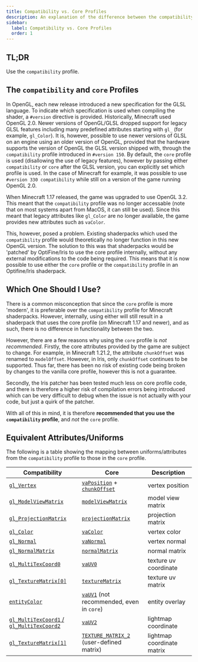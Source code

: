 ```yaml
---
title: Compatibility vs. Core Profiles
description: An explanation of the difference between the compatibility and core profiles.
sidebar:
  label: Compatibility vs. Core Profiles
  order: 1
---
```


## TL;DR
Use the `compatibility` profile.

## The `compatibility` and `core` Profiles
In OpenGL, each new release introduced a new specification for the GLSL language. To indicate which specification is used when compiling the shader, a `#version` directive is provided. Historically, Minecraft used OpenGL 2.0. Newer versions of OpenGL/GLSL dropped support for legacy GLSL features including many predefined attributes starting with `gl_` (for example, `gl_Color`). It is, however, possible to use newer versions of GLSL on an engine using an older version of OpenGL, provided that the hardware supports the version of OpenGL the GLSL version shipped with, through the `compatibility` profile introduced in `#version 150`. By default, the `core` profile is used (disallowing the use of legacy features), however by passing either `compatibility` or `core` after the GLSL version, you can explicitly set which profile is used. In the case of Minecraft for example, it was possible to use `#version 330 compatibility` while still on a version of the game running OpenGL 2.0.

When Minecraft 1.17 released, the game was upgraded to use OpenGL 3.2. This meant that the `compatibility` profile was no longer accessable (note that on most systems apart from MacOS, it can still be used). Since this meant that legacy attributes like `gl_Color` are no longer available, the game provides new attributes such as `vaColor`.

This, however, posed a problem. Existing shaderpacks which used the `compatibility` profile would theoretically no longer function in this new OpenGL version. The solution to this was that shaderpacks would be 'patched' by OptiFine/Iris to use the core profile internally, without any external modifications to the code being required. This means that it is now possible to use either the `core` profile or the `compatibility` profile in an Optifine/Iris shaderpack.

## Which One Should I Use?

There is a common misconception that since the `core` profile is more 'modern', it is preferable over the `compatibility` profile for Minecraft shaderpacks. However, internally, using either will still result in a shaderpack that uses the core profile (on Minecraft 1.17 and newer), and as such, there is no difference in functionality between the two.

However, there are a few reasons why using the `core` profile is *not recommended*. Firstly, the core attributes provided by the game are subject to change. For example, in Minecraft 1.21.2, the attribute `chunkOffset` was renamed to `modelOffset`. However, in Iris, only `chunkOffset` continues to be supported. Thus far, there has been no risk of existing code being broken by changes to the vanilla core profile, however this is not a guarantee.

Secondly, the Iris patcher has been tested much less on core profile code, and there is therefore a higher risk of compilation errors being introduced which can be very difficult to debug when the issue is not actually with your code, but just a quirk of the patcher.

With all of this in mind, it is therefore **recommended that you use the `compatibility` profile**, and *not* the `core` profile.

## Equivalent Attributes/Uniforms
The following is a table showing the mapping between uniforms/attributes from the `compatibility` profile to those in the `core` profile.

| Compatibility							  	   			| Core																	   		| Description			|
| --------------------------------------------------------------------------------------------- | ----------------------------------------------------------------------------------------------------------------------------------------------------- | ----------------------------- |
| [`gl_Vertex`](/current/reference/attributes/gl_vertex)	 				| [`vaPosition`](/current/reference/attributes/gl_vertex/#in-vec3-vaposition) + [`chunkOffset`](/current/reference/uniforms/rendering#chunkoffset)   	| vertex position		|
| [`gl_ModelViewMatrix`](/current/reference/uniforms/matrices/#gl_modelviewmatrix)		| [`modelViewMatrix`](/current/reference/uniforms/matrices/#gl_modelviewmatrix)					   		| model view matrix 	|
| [`gl_ProjectionMatrix`](/current/reference/uniforms/matrices/#gl_projectionmatrix)		| [`projectionMatrix`](/current/reference/uniforms/matrices/#gl_projectionmatrix)					   		| projection matrix 	|
| [`gl_Color`](/current/reference/attributes/gl_color/)	  					| [`vaColor`](/current/reference/attributes/gl_color/#in-vec3-vacolor)									   		| vertex color	   		|
| [`gl_Normal`](/current/reference/attributes/gl_normal)	  					| [`vaNormal`](/current/reference/attributes/gl_normal#in-vec3-vanormal)									 	| vertex normal	  		|
| [`gl_NormalMatrix`](/current/reference/uniforms/matrices#gl_normalmatrix)			| [`normalMatrix`](/current/reference/uniforms/matrices#normalmatrix)											| normal matrix	  		|
| [`gl_MultiTexCoord0`](/current/reference/attributes/gl_multitexcoord0)   			| [`vaUV0`](/current/reference/attributes/gl_multitexcoord0#in-vec2-vauv0)									   	| texture uv coordinate  	|
| [`gl_TextureMatrix[0]`](/current/reference/uniforms/matrices/#gl_texturematrix0)		| [`textureMatrix`](/current/reference/uniforms/matrices#gl_texturematrix0)								  		| texture uv matrix	  	|
| [`entityColor`](/current/reference/uniforms/rendering#entitycolor) 				| [`vaUV1`](/current/reference/attributes/vauv1) (not recommended, even in `core`)								   	| entity overlay	 	|
| [`gl_MultiTexCoord1` / `gl_MultiTexCoord2`](/current/reference/attributes/gl_multitexcoord1)	| [`vaUV2`](/current/reference/attributes/gl_multitexcoord1#in-ivec2-vauv2)									 	| lightmap coordinate		|
| [`gl_TextureMatrix[1]`](/current/reference/uniforms/matrices/#gl_texturematrix0)		| [`TEXTURE_MATRIX_2`](/current/reference/uniforms/matrices/#gl_texturematrix0) (user-defined matrix)					   		| lightmap coordinate matrix 	|
